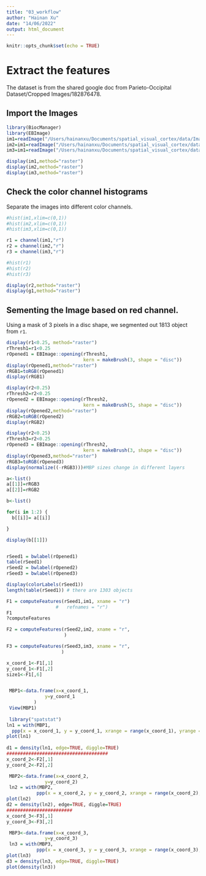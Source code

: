 ```yaml
---
title: "03_workflow"
author: "Hainan Xu"
date: "14/06/2022"
output: html_document
---
```


```r
knitr::opts_chunk$set(echo = TRUE)
```

# Extract the features 
The dataset is from the shared google doc from Parieto-Occipital Dataset/Cropped Images/182876478.

## Import the Images

```R
library(BiocManager)
library(EBImage)
im1=readImage("/Users/hainanxu/Documents/spatial_visual_cortex/data/Image_June14/182876478_one_cropped (1).jpg")
im2=im1=readImage("/Users/hainanxu/Documents/spatial_visual_cortex/data/Image_June14/182876478_two_cropped.jpg")
im3=im1=readImage("/Users/hainanxu/Documents/spatial_visual_cortex/data/Image_June14/182876478_three_cropped.jpg")

display(im1,method="raster")
display(im2,method="raster")
display(im3,method="raster")
```
## Check the color channel histograms

Separate the images into different color channels.
```R
#hist(im1,xlim=c(0,1))
#hist(im2,xlim=c(0,1))
#hist(im3,xlim=c(0,1))

r1 = channel(im1,"r")
r2 = channel(im2,"r")
r3 = channel(im3,"r")

#hist(r1)
#hist(r2)
#hist(r3)

display(r2,method="raster")
display(g1,method="raster")

```
## Sementing the Image based on red channel.

Using a mask of 3 pixels in a disc shape, we segmented out 1813 object from `r1`.
```R
display(r1<0.25, method="raster")
rThresh1=r1<0.25
rOpened1 = EBImage::opening(rThresh1,
                            kern = makeBrush(3, shape = "disc"))
display(rOpened1,method="raster")
rRGB1=toRGB(rOpened1)
display(rRGB1)

display(r2<0.25)
rThresh2=r2<0.25
rOpened2 = EBImage::opening(rThresh2,
                            kern = makeBrush(5, shape = "disc"))
display(rOpened2,method="raster")
rRGB2=toRGB(rOpened2)
display(rRGB2)

display(r2<0.25)
rThresh3=r2<0.25
rOpened3 = EBImage::opening(rThresh2,
                            kern = makeBrush(3, shape = "disc"))
display(rOpened3,method="raster")
rRGB3=toRGB(rOpened3)
display(normalize((-rRGB3)))#MBP sizes change in different layers

a<-list()
a[[1]]=rRGB3
a[[2]]=rRGB2

b<-list()

for(i in 1:2) {
  b[[i]]= a[[i]]

}

display(b[[1]])



```


```R
rSeed1 = bwlabel(rOpened1)
table(rSeed1)
rSeed2 = bwlabel(rOpened2)
rSeed3 = bwlabel(rOpened3)

display(colorLabels(rSeed1))
length(table(rSeed1)) # there are 1303 objects

F1 = computeFeatures(rSeed1,im1, xname = "r")
                  #   refnames = "r")
F1
?computeFeatures

F2 = computeFeatures(rSeed2,im2, xname = "r",
                     )

F3 = computeFeatures(rSeed3,im3, xname = "r",
                    )

```


```R
x_coord_1<-F1[,1]
y_coord_1<-F1[,2]
size1<-F1[,6]


 MBP1<-data.frame(x=x_coord_1,
              y=y_coord_1
          )
 View(MBP1)
 
 library("spatstat")
ln1 = with(MBP1,
  ppp(x = x_coord_1, y = y_coord_1, xrange = range(x_coord_1), yrange = range(y_coord_1)))
plot(ln1)
 
d1 = density(ln1, edge=TRUE, diggle=TRUE)
#####################################
x_coord_2<-F2[,1]
y_coord_2<-F2[,2]

 MBP2<-data.frame(x=x_coord_2,
              y=y_coord_2)
 ln2 = with(MBP2,
           ppp(x = x_coord_2, y = y_coord_2, xrange = range(x_coord_2), yrange = range(y_coord_2)))
plot(ln2)
d2 = density(ln2), edge=TRUE, diggle=TRUE)
########################
x_coord_3<-F3[,1]
y_coord_3<-F3[,2]

 MBP3<-data.frame(x=x_coord_3,
              y=y_coord_3)
 ln3 = with(MBP3,
           ppp(x = x_coord_3, y = y_coord_3, xrange = range(x_coord_3), yrange = range(y_coord_3)))
plot(ln3)
d3 = density(ln3, edge=TRUE, diggle=TRUE)
plot(density(ln3))





```
